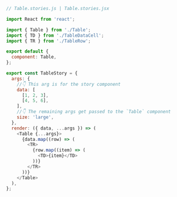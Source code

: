 ```js
// Table.stories.js | Table.stories.jsx

import React from 'react';

import { Table } from './Table';
import { TD } from './TableDataCell';
import { TR } from './TableRow';

export default {
  component: Table,
};

export const TableStory = {
  args: {
    //👇 This arg is for the story component
    data: [
      [1, 2, 3],
      [4, 5, 6],
    ],
    //👇 The remaining args get passed to the `Table` component
    size: 'large',
  },
  render: ({ data, ...args }) => (
    <Table {...args}>
      {data.map((row) => (
        <TR>
          {row.map((item) => (
            <TD>{item}</TD>
          ))}
        </TR>
      ))}
    </Table>
  ),
};
```
